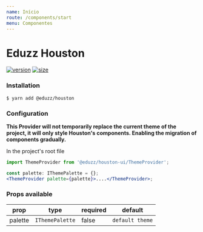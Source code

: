 ```yaml
---
name: Início
route: /components/start
menu: Componentes
---
```


# Eduzz Houston

[![version](https://img.shields.io/npm/v/@eduzz/@eduzz/houston-ui)](https://www.npmjs.com/package/@eduzz/houston-ui)
[![size](https://img.shields.io/bundlephobia/min/@eduzz/houston-ui)](https://www.npmjs.com/package/@eduzz/houston-ui)

### Installation

```
$ yarn add @eduzz/houston
```

### Configuration

**This Provider will not temporarily replace the current theme of the project, it will only style Houston's components. Enabling the migration of components gradually.**

In the project's root file

```js
import ThemeProvider from '@eduzz/houston-ui/ThemeProvider';
```

```jsx
const palette: IThemePalette = {};
<ThemeProvider palette={palette}>....</ThemeProvider>;
```

### Props available

| prop    | type            | required | default         |
| ------- | --------------- | -------- | --------------- |
| palette | `IThemePalette` | false    | `default theme` |
